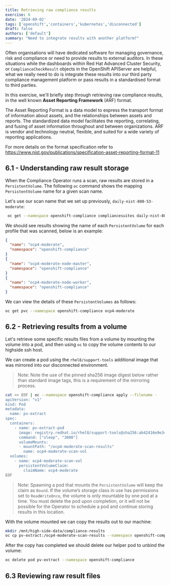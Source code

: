 ```yaml
---
title: Retrieving raw compliance results
exercise: 6
date: '2024-09-02'
tags: ['openshift','containers','kubernetes','disconnected']
draft: false
authors: ['default']
summary: "Need to integrate results with another platform?"
---
```


Often organisations will have dedicated software for managing governance, risk and compliance or need to provide results to external auditors. In these situations while the dashboards within Red Hat Advanced Cluster Security, or `ComplianceCheckResult` objects in the OpenShift APIServer are helpful, what we really need to do is integrate these results into our third party compliance management platform or pass results in a standardised format to third parties.

In this exercise, we'll briefly step through retrieving raw compliance results, in the well known **Asset Reporting Framework** (ARF) format.

The Asset Reporting Format is a data model to express the transport format of information about assets, and the relationships between assets and reports. The standardized data model facilitates the reporting, correlating, and fusing of asset information throughout and between organizations. ARF is vendor and technology neutral, flexible, and suited for a wide variety of reporting applications.

For more details on the format specification refer to https://www.nist.gov/publications/specification-asset-reporting-format-11


## 6.1 - Understanding raw result storage

When the Compliance Operator runs a scan, raw results are stored in a `PersistentVolume`. The following `oc` command shows the mapping `PersistentVolume` name for a given scan name.

Let's use our scan name that we set up previously, `daily-nist-800-53-moderate`:

```bash
 oc get --namespace openshift-compliance compliancesuites daily-nist-800-53-moderate --output json | jq '.status.scanStatuses[].resultsStorage'
```

We should see results showing the name of each `PersistentVolume` for each profile that was scanned, below is an example:

```json
{
  "name": "ocp4-moderate",
  "namespace": "openshift-compliance"
}
{
  "name": "ocp4-moderate-node-master",
  "namespace": "openshift-compliance"
}
{
  "name": "ocp4-moderate-node-worker",
  "namespace": "openshift-compliance"
}
```

We can view the details of these `PersistentVolumes` as follows:


```bash
oc get pvc --namespace openshift-compliance ocp4-moderate
```


## 6.2 - Retrieving results from a volume

Let's retrieve some specific results files from a volume by mounting the volume into a pod, and then using `oc` to copy the volume contents to our highside ssh host.

We can create a pod using the `rhel8/support-tools` additional image that was mirrored into our disconnected environment.

> Note: Note the use of the pinned sha256 image digest below rather than standard image tags, this is a requirement of the mirroring process.

```bash
cat << EOF | oc --namespace openshift-compliance apply --filename -
apiVersion: "v1"
kind: Pod
metadata:
  name: pv-extract
spec:
  containers:
    - name: pv-extract-pod
      image: registry.redhat.io/rhel8/support-tools@sha256:ab42416e9e3460f6c6adac4cf09013be6f402810fba452ea95bd717c3ab4076b
      command: ["sleep", "3000"]
      volumeMounts:
      - mountPath: "/ocp4-moderate-scan-results"
        name: ocp4-moderate-scan-vol
  volumes:
    - name: ocp4-moderate-scan-vol
      persistentVolumeClaim:
        claimName: ocp4-moderate
EOF
```

> Note: Spawning a pod that mounts the `PersistentVolume` will keep the claim as `Bound`. If the volume’s storage class in use has permissions set to `ReadWriteOnce`, the volume is only mountable by one pod at a time. You must delete the pod upon completion, or it will not be possible for the Operator to schedule a pod and continue storing results in this location.

With the volume mounted we can copy the results out to our machine:

```bash
mkdir /mnt/high-side-data/compliance-results
oc cp pv-extract:/ocp4-moderate-scan-results --namespace openshift-compliance .
```

After the copy has completed we should delete our helper pod to unbind the volume:

```bash
oc delete pod pv-extract --namespace openshift-compliance
```


## 6.3 Reviewing raw result files

